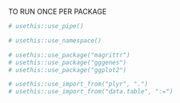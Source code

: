 TO RUN ONCE PER PACKAGE
```r
# usethis::use_pipe()

# usethis::use_namespace()

# usethis::use_package("magrittr")
# usethis::use_package("gggenes")
# usethis::use_package("ggplot2")

# usethis::use_import_from("plyr", ".")
# usethis::use_import_from("data.table", ":=")
```

